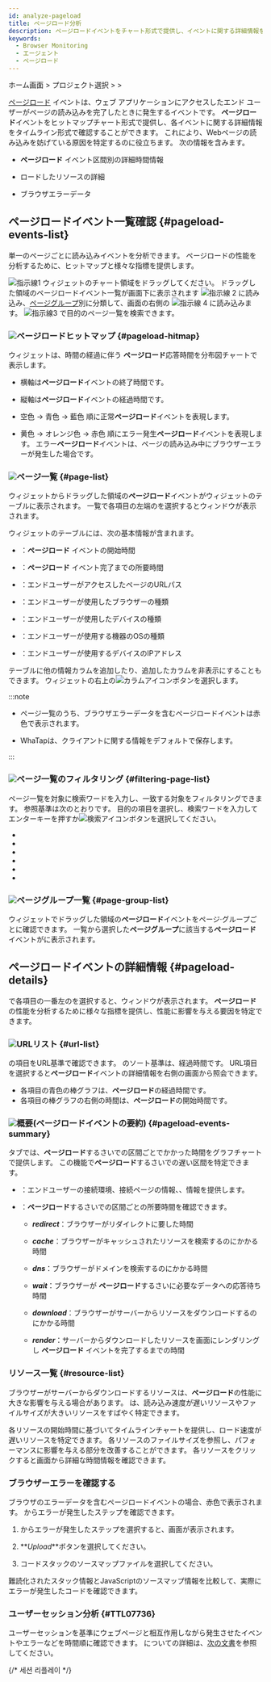 ```yaml
---
id: analyze-pageload
title: ページロード分析
description: ページロードイベントをチャート形式で提供し、イベントに関する詳細情報を分析できます。
keywords:
  - Browser Monitoring
  - エージェント
  - ページロード
---
```


ホーム画面 &gt; プロジェクト選択 &gt; <Cmdname sid="analysis" className="uitext" /> &gt; <Cmdname sid="rumPageLoadHitmap" className="uitext" />

[ページロード](before-starting#load-page) イベントは、ウェブ アプリケーションにアクセスしたエンド ユーザーがページの読み込みを完了したときに発生するイベントです。 <b>ページロード</b>イベントをヒットマップチャート形式で提供し、各イベントに関する詳細情報をタイムライン形式で確認することができます。 これにより、Webページの読み込みを妨げている原因を特定するのに役立ちます。 次の情報を含みます。

- **ページロード** イベント区間別の詳細時間情報

- ロードしたリソースの詳細

- ブラウザエラーデータ

## ページロードイベント一覧確認 {#pageload-events-list}

単一のページごとに読み込みイベントを分析できます。 ページロードの性能を分析するために、ヒットマップと様々な指標を提供します。

<ImgLang img='browser-analysis-pageload-hitmap.png' desc='ページロードヒットマップ' />

![指示線1](/img/number-01.png) <Cmdname sid="rumPageLoadHitmap" className="uitext" />ウィジェットのチャート領域をドラッグしてください。 ドラッグした領域のページロードイベント一覧が画面下に表示されます ![指示線 2](/img/number-02.png) <Cmdname sid="page" className="uitext" /><Cmdname sid="list" className="uitext" />に読み込み、[ページグループ](before-starting#page-group)別に分類して、画面の右側の ![指示線 4](/img/number-04.png) <Cmdname sid="page_group" className="uitext" /><Cmdname sid="list" className="uitext" />に読み込みます。 ![指示線3](/img/number-03.png) <Cmdname sid="page_url" className="uitext" />で目的のページ一覧を検索できます。

### ![](/img/number-01.png)ページロードヒットマップ {#pageload-hitmap}

<Cmdname sid="rumPageLoadHitmap" className="uitext" /> ウィジェットは、時間の経過に伴う <b>ページロード</b>応答時間を分布図チャートで表示します。

- 横軸は<b>ページロード</b>イベントの終了時間です。

- 縦軸は<b>ページロード</b>イベントの経過時間です。

- <span class='lowfg'>空色</span> → <span class='normal'>青色</span> → <span class='highfg'>藍色</span> 順に正常<b>ページロード</b>イベントを表現します。

- <span class='logwr'>黄色</span> → <span class='slow'>オレンジ色</span> → <span class='vslow'>赤色</span> 順にエラー発生<b>ページロード</b>イベントを表現します。 エラー<b>ページロード</b>イベントは、ページの読み込み中にブラウザーエラーが発生した場合です。

### ![](/img/number-02.png)ページ一覧 {#page-list}

<Cmdname sid="rumPageLoadHitmap" className="uitext" />ウィジェットからドラッグした領域の<b>ページロード</b>イベントが<Cmdname sid="page" className="uitext" /><Cmdname sid="list" className="uitext" />ウィジェットのテーブルに表示されます。 一覧で各項目の左端の<LinkImage img="ico-detail-view.svg" className="ico" desc="詳細表示アイコン" />を選択すると<Cmdname sid="page_load" className="uitext" /><Cmdname sid="detail" className="uitext" />ウィンドウが表示されます。

<Cmdname sid="page" className="uitext" /><Cmdname sid="list" className="uitext" /> ウィジェットのテーブルには、次の基本情報が含まれます。

- <Cmdname sid="start_time" className="uitext" />：<b>ページロード</b> イベントの開始時間

- <Cmdname sid="elapsed" className="uitext" />：<b>ページロード</b> イベント完了までの所要時間

- <Cmdname sid="page_url" className="uitext" />：エンドユーザーがアクセスしたページのURLパス

- <Cmdname sid="browser" className="uitext" />：エンドユーザーが使用したブラウザーの種類

- <Cmdname sid="device" className="uitext" />：エンドユーザーが使用したデバイスの種類

- <Cmdname sid="os" className="uitext" />：エンドユーザーが使用する機器のOSの種類

- <Cmdname sid="client_ip" className="uitext" />：エンドユーザーが使用するデバイスのIPアドレス

テーブルに他の情報カラムを追加したり、追加したカラムを非表示にすることもできます。 <Cmdname sid="page" className="uitext" /><Cmdname sid="list" className="uitext" />ウィジェットの右上の![カラムアイコン](/img/ico-column.svg)ボタンを選択します。

:::note

- ページ一覧のうち、ブラウザエラーデータを含むページロードイベントは赤色で表示されます。

  <ImgLang img='browser-pageload-error-list.png' desc='ブラウザエラーデータ' />

- WhaTapは、クライアントに関する情報をデフォルトで保存します。

:::

### ![](/img/number-03.png)ページ一覧のフィルタリング {#filtering-page-list}

ページ一覧を対象に検索ワードを入力し、一致する対象をフィルタリングできます。 参照基準は次のとおりです。 目的の項目を選択し、検索ワードを入力してエンターキーを押すか![検索アイコン](/img/ico-search.svg)ボタンを選択してください。

- <Cmdname sid="page_url" className="uitext" />

- <Cmdname sid="browser" className="uitext" />

- <Cmdname sid="device" className="uitext" />

- <Cmdname sid="os" className="uitext" />

- <Cmdname sid="client_ip" className="uitext" />

- <Cmdname sid="user_id" className="uitext" />

### ![](/img/number-04.png)ページグループ一覧 {#page-group-list}

<ImgLang img='browser-analysis-pageload-hitmap-pagegroup.png' desc='ページグループ一覧' />

<Cmdname sid="rumPageLoadHitmap" className="uitext" />ウィジェットでドラッグした領域の<b>ページロード</b>イベントを<Link to="before-starting#page-group">ページ·グループ</Link>ごとに確認できます。 一覧から選択した<b>ページグループ</b>に該当する<b>ページロード</b>イベントが<Cmdname sid="page" className="uitext" /><Cmdname sid="list" className="uitext" />に表示されます。

## ページロードイベントの詳細情報 {#pageload-details}

<Cmdname sid="page" className="uitext" /><Cmdname sid="list" className="uitext" />で各項目の一番左の<LinkImage img="ico-detail-view.svg" className="ico" desc="詳細表示アイコン" />を選択すると、<Cmdname sid="page_load" className="uitext" /><Cmdname sid="detail" className="uitext" />ウィンドウが表示されます。 <b>ページロード</b>の性能を分析するために様々な指標を提供し、性能に影響を与える要因を特定できます。

<ImgLang img='rum-pageload-event-02.png' desc='ページロード詳細' />

### ![](/img/number-01.png)URLリスト {#url-list}

<Cmdname sid="page" className="uitext" /><Cmdname sid="list" className="uitext" />の項目をURL基準で確認できます。 <Cmdname sid="url_list" className="uitext" />のソート基準は、経過時間です。 URL項目を選択すると<b>ページロード</b>イベントの詳細情報を<LinkImage img="number-02.png" className="ico" desc="指示線 2" />右側の画面から照会できます。

- 各項目の青色の棒グラフは、<b>ページロード</b>の経過時間です。
- 各項目の棒グラフの右側の時間は、<b>ページロード</b>の開始時間です。

### ![](/img/number-02.png)概要(ページロードイベントの要約) {#pageload-events-summary}

<Cmdname sid="summary" className="uitext" />タブでは、<b>ページロード</b>するさいでの区間ごとでかかった時間をグラフチャートで提供します。 この機能で<b>ページロード</b>するさいでの遅い区間を特定できます。

- <Cmdname sid="page" className="uitext" /><Cmdname sid="info" className="uitext" />：エンドユーザーの接続環境、接続ページの情報、<Cmdname sid="user_id" className="uitext" />、<Cmdname sid="session_id" className="uitext" />情報を提供します。

- <Cmdname sid="page_load_timing" className="uitext" /><Cmdname sid="info" className="uitext" />：<b>ページロード</b>するさいでの区間ごとの所要時間を確認できます。

  - **_redirect_**：ブラウザーがリダイレクトに要した時間

  - **_cache_**：ブラウザーがキャッシュされたリソースを検索するのにかかる時間

  - **_dns_**：ブラウザーがドメインを検索するのにかかる時間

  - **_wait_**：ブラウザーが <b>ページロード</b>するさいに必要なデータへの応答待ち時間

  - **_download_**：ブラウザーがサーバーからリソースをダウンロードするのにかかる時間

  - **_render_**：サーバーからダウンロードしたリソースを画面にレンダリングし <b>ページロード</b> イベントを完了するまでの時間

### リソース一覧 {#resource-list}

ブラウザーがサーバーからダウンロードするリソースは、<b>ページロード</b>の性能に大きな影響を与える場合があります。 <Cmdname sid="resource" className="uitext" /><Cmdname sid="list" className="uitext" />は、読み込み速度が遅いリソースやファイルサイズが大きいリソースをすばやく特定できます。

<ImgLang img='rum-pageload-event-03.png' desc='リソース一覧' />

各リソースの開始時間に基づいてタイムラインチャートを提供し、ロード速度が遅いリソースを特定できます。 各リソースのファイルサイズを参照し、パフォーマンスに影響を与える部分を改善することができます。 各リソースをクリックすると<Cmdname sid="resource" className="uitext" /><Cmdname sid="detail" className="uitext" />画面から詳細な時間情報を確認できます。

<ImgLang img='rum-pageload-event-04.png' desc='リソース詳細' />

### ブラウザーエラーを確認する

ブラウザのエラーデータを含むページロードイベントの場合、赤色で表示されます。 <Cmdname sid="resource" className="uitext" /><Cmdname sid="list" className="uitext" />からエラーが発生したステップを確認できます。

<ImgLang img='browser-pageload-details-resource-error.png' desc='リソースリスト-エラーデータ' />

1. <Cmdname sid="resource" className="uitext" /><Cmdname sid="list" className="uitext" />からエラーが発生したステップを選択すると、<Cmdname sid="exception_stack" className="uitext" />画面が表示されます。

   <ImgLang img='browser-pageload-details-resource-error-stack.png' desc='エラースタック' />

2. **_Upload_**ボタンを選択してください。

3. コードスタックのソースマップファイルを選択してください。

難読化されたスタック情報とJavaScriptのソースマップ情報を比較して、実際にエラーが発生したコードを確認できます。

### ユーザーセッション分析 {#TTL07736}

<ImgLang img='browser-pageload-details-user-session.png' desc='ユーザーセッション分析' />

ユーザーセッションを基準にウェブページと相互作用しながら発生させたイベントやエラーなどを時間順に確認できます。 <Cmdname sid="TTL07736" className="uitext" />についての詳細は、[次の文書](user-session-log-search#analysisusersession)を参照してください。

{/* 세션 리플레이 */}

<Sessionreplay />
